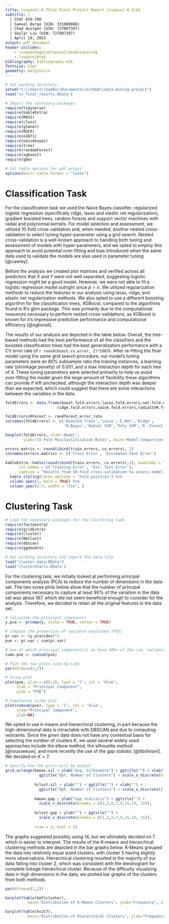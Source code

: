 ```yaml
---
title: \vspace{-0.75cm} Final Project Report \vspace{-0.5cm} 
subtitle: |
  | STAT 639-700
  | Samuel Burge (UIN: 331008088)
  | Chad Austgen (UIN: 727007397)
  | Skylar Liu (UIN: 727007397)
  | April 19, 2022
output: pdf_document
header-includes:
    - \usepackage{setspace}\doublespacing
    - \vspace{0cm}
bibliography: bibliography.bib
fontsize: 12pt
geometry: margin=1in
---
```


```r
# Set working directory
setwd("C:\\Users\\SamBu\\Documents\\GitHub\\data-mining-project")
load('cv_final_results.RData')

# Import the necessary packages
require(tidyverse)
require(kableExtra)
require(MASS)
require(class)
require(glmnet)
require(ROCR)
require(e1071)
require(naivebayes)
require(tree)
require(randomForest)
require(xgboost)
require(gbm)

# Set table options for pdf output
options(knitr.table.format = "latex")
```

# Classification Task

For the classification task we used the Naive Bayes classifier, regularized logistic regression (specifically ridge, lasso and elastic net regularization), gradient boosted trees, random forests and support vector machines with radial and polynomial kernels. For model selection and assessment, we utilized 10-fold cross-validation and, when needed, another nested cross-validation to select tuning hyper-parameter using a grid search. Nested cross-validation is a well-known approach to handling both tuning and assessment of models with hyper-parameters, and we opted to employ this approach to avoid potential over-fitting and bias introduced when the same data used to validate the models are also used in parameter tuning [@cawley].

Before the analysis we created plot matrices and verified across all predictors that $X$ and $Y$ were not well separated, suggesting logistic regression might be a good model. However, we were not able to fit a logistic regression model outright since $p > n$. We utilized regularization methods to reduce the features in our analysis using lasso, ridge, and elastic net regularization methods. We also opted to use a different boosting algorithm for the classification trees, XGBoost, compared to the algorithms found in R's gbm package. This was primarily due to the computational resources necessary to perform nested cross-validations, as XGBoost is known for it's impressive predictive performance and computational efficiency [@xgboost]. 

The results of our analysis are depicted in the table below. Overall, the tree-based methods had the best performance of all the classifiers and the boosted classification trees had the best generalization performance with a CV error rate of `r round(boost.cv.error, 2)*100`%. After re-fitting the final model using the same grid search procedure, our model's tuning parameters were an 80% subsample ratio the training instances, a learning rate (shrinkage penalty) of 0.001 ,and a max interaction depth for each tree of 4. These tuning parameters were selected primarily to help us avoid over-fitting the model given the large amount of flexibility these algorithms can provide if left unchecked, although the interaction depth was deeper than we expected, which could suggest that there are some interactions between the variables in the data.

```r
foldErrors <- data.frame(boost.fold.errors,lasso.fold.errors,net.fold.errors,
                       ridge.fold.errors,naive.fold.errors,radialSVM.fold.errors,polySVM.fold.errors)

foldErrors$RForest <- randforest_error_rate
colnames(foldErrors) <- c('Boosted Trees','Lasso','E.Net','Ridge',
                          'N.Bayes','Radial SVM','Poly SVM','R. Forest')

boxplot(foldErrors, xlab='Model',
        ylab='CV Fold Misclassification Rates', main='Model Comparison')

```

```r
errors.matrix <- round(cbind(train.errors, cv.errors), 2)
colnames(errors.matrix) <- c('Train Error', 'Estimated Test Error')

kableExtra::kable(round(cbind(train.errors, cv.errors),4), booktabs = T, align = c('c', 'c'),
      col.names = c('Training Error', 'Est. Test Error'),
      caption = "Results from 10-fold cross-validation to assess model generalization performance.") %>%
  kable_styling(latex_options = 'hold_position') %>%
  column_spec(1, bold = TRUE) %>%
  column_spec(2:7, width = "2in", )
```

# Clustering Task

```r
# Load the necessary packages for the clustering task
require(factoextra)
require(gridExtra)
require(cluster)
require(NbClust)
require(dbscan)
require(ggdendro)

# Set working directory and import the data file
load("cluster_data.RData")
load('clusterCharts.RData')
```

For the clustering task, we initially looked at performing principal components analysis (PCA) to reduce the number of dimensions in the data set. The two scree plots below show that the number of principal components necessary to capture at least 90% of the variation in the data set was about 187, which did not seem beneficial enough to consider for the analysis. Therefore, we decided to retain all the original features in the data set.

```r
# Calculate the principal components
y.pca <- prcomp(y, scale = TRUE, center = TRUE)

# Compute the proportion of variance explained (PVE)
pr.var <- (y.pca$sdev)^2
pve <- pr.var / sum(pr.var)

# See at which principal component(s) we have 90%+ of the cum. variance explained
cume.pve <- cumsum(pve)

# Plot the two plots side-by-side
par(mfrow=c(1,2))

# Scree plot
plot(pve, ylim = c(0,1), type = 'l', col = 'blue',
     xlab = "Principal Component",
     ylab = "PVE")

# Cumulative scree plot
plot(cumsum(pve), type = 'l', col = 'blue',
     xlab="Principal Component",
     ylab=NA)
```

We opted to use k-means and hierarchical clustering, in part because the high-dimensional data is intractable with DBSCAN and due to computing restraints. Since the given data does not have any contextual basis for selecting the number of clusters $K$, we used several widely used approaches include the elbow method, the silhouette method [@rousseeuw], and more recently the use of the gap statistic [@tibshirani]. We decided on $K = 7$.
\ 

```r
# Specify how the plots will be output
grid.arrange(kmean.sil + ylab("Avg. Silhouette") + ggtitle("") + xlab("") +
               ggtitle("Opt. Number of Clusters") + scale_x_discrete(breaks = ""),
             
             hclust.sil + ylab("") + ggtitle("") + xlab("") +
               ggtitle("Opt. Number of Clusters") + scale_x_discrete() +  scale_x_discrete(breaks = ""),
             
             kmean.gap + ylab("Gap statistic") + ggtitle("") +
               scale_x_discrete(breaks = c(1,3,5,7,9,11,13, 15)), 
             
             hclust.gap + ylab("") + ggtitle("") +
               scale_x_discrete(breaks = c(1,3,5,7,9,11,13, 15)),
             
             nrow = 3, ncol = 2)
```

The graphs suggested possibly using 14, but we ultimately decided on 7 which is easier to interpret. The results of the K-means and hierarchical clustering methods are depicted in the bar graphs below. K-Means grouped the data into relatively equal sized clusters, with cluster 5 having slightly more observations. Hierarchical clustering resulted in the majority of our data falling into cluster 2, which was consistent with the dendrogram for complete linkage hierarchical cluster. Because of the difficulty visualzing data in high dimensions in the data, we plotted bar graphs of the clusters from both methods.
```r
par(mfrow=c(1,2))

barplot(table(km7$cluster), 
          main='Distribution of K-Means Clusters', ylab="Frequency", xlab="Cluster")

barplot(table(hcut7),
          main='Distribution of Hierarchical Clusters', ylab="Frequency", xlab="Cluster")
```
\footnotesize

